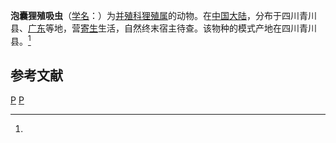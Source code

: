 {{Speciesbox
| taxon = Pagumogonimus veocularis
| binomial_authority = (Chen & Li, 1979)<ref name='id9883'>{{cite web| url =http://www.bioinfo.cn/db05/BjdwSpecies.php?action=view&id=9883| title =泡囊狸殖吸虫| work =《中国动物物种编目数据库》| publisher =中国科学院微生物研究所| author =中国科学院动物研究所| accessdate =2009-04-16| deadurl =yes| archiveurl =https://web.archive.org/web/20160305041801/http://www.bioinfo.cn/db05/BjdwSpecies.php?action=view&id=9883| archivedate =2016-03-05}}</ref>
}}

'''泡囊狸殖吸虫'''（[[学名|学名]]：{{lang|la|''Pagumogonimus veocularis''}}）为[[并殖科|并殖科]][[狸殖属|狸殖属]]的动物。在[[中国大陆|中国大陆]]，分布于四川青川县、[[广东|广东]]等地，营[[寄生|寄生]]生活，自然终末宿主待查。该物种的模式产地在四川青川县。<ref name='id9883'/>

== 参考文献 ==
{{reflist}}

{{Wikispecies|Pagumogonimus veocularis}}
{{吸虫小作品}}
{{taxonbar}}
[[Category:_1979年描述的动物|P]]
[[Category:並殖科|P]]